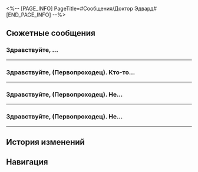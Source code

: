 <%-- [PAGE_INFO]
PageTitle=#Сообщения/Доктор Эдвард#
[END_PAGE_INFO] --%>
{{Сообщение Инфобокс
|id          = 106
|Изображение = НИП Доктор Эдвард Иконка.png
|Тип         = НИП
|Отправитель = Доктор Эдвард
|ПодписьСоо  = Бессознательное - это язык Иного.
|Фракция     = Другие
}}

==Сюжетные сообщения==
===Здравствуйте, {{MC|ж=уважаемая госпожа|м=уважаемый господин}}...===
{{Сообщения
|условие_получения = 
|текст =
:'''Доктор Эдвард:''' Здравствуйте, {{MC|ж=уважаемая госпожа|м=уважаемый господин}} (Первопроходец)! Говорят, вы оказывали содействие Рэндольфу в работе по отбору данных. Мне бы хотелось лично выразить вам искреннюю благодарность.
:'''Доктор Эдвард:''' Уверен, что Рэндольф уже выплатил вам соответствующее вознаграждение, поэтому это всего лишь мой знак признательности и добрых намерений. Надеюсь, вам понравится.
:'''Доктор Эдвард:''' Благодаря вам я уже передал проект на проверку сотрудникам Семьи, к тому же я указал вас в качестве ассистента.
:'''Доктор Эдвард:''' Ещё раз спасибо за помощь нашему магазину!
}}
----

===Здравствуйте, {{MC|м=господин|ж=госпожа}} (Первопроходец). Кто-то...===
{{Сообщения
|условие_получения = 
|текст =
:'''Доктор Эдвард:''' Здравствуйте, {{MC|м=господин|ж=госпожа}} (Первопроходец). Кто-то пожертвовал нашему магазину пузырь грёз. Спектральный анализ подсказывает мне, что пузырь вас заинтересует.
:{Выбор} Звучит подозрительно...
::'''(Первопроходец):''' Звучит подозрительно...
::'''Доктор Эдвард:''' Не волнуйтесь, все грёзы в нашем магазине проходят тщательную проверку. Они абсолютно безопасны.
:{Выбор} Кто его пожертвовал?
::'''(Первопроходец):''' Кто его пожертвовал?
:{Выбор} С чего вы взяли, что я заинтересуюсь?
::'''(Первопроходец):''' С чего вы взяли, что мне будет интересно?
::'''Доктор Эдвард:''' Это магия психоанализа!
:'''Доктор Эдвард:''' Его пожертвовала элегантная дама по имени Чёрный Лебедь. Мы будем рады видеть вас в любое время.
;{Принятая миссия: Вальс на маскараде}
}}
----

===Здравствуйте, {{MC|ж=госпожа|м=господин}} (Первопроходец). Не...===
{{Сообщения
|условие_получения = 
|текст =
:'''Доктор Эдвард:''' Здравствуйте, {{MC|ж=госпожа|м=господин}} (Первопроходец). Не знаю, свободны ли вы сейчас, но в нашем магазине как раз проводится программа сотрудничества, а профиль психоанализа показывает, что вам это может быть интересно.
:{Выбор} Кто ты?
:'''(Первопроходец):''' Кто ты, большеглазый?
:'''Доктор Эдвард:''' Можете называть меня Доктором Эдвардом. Я - управляющий Торгового дома Мира грёз на Пенаконии.
:'''(Первопроходец):''' Торговый дом Мира грёз? В Мире грёз можно торговать?
:'''Доктор Эдвард:''' Знакомиться с разными мирами грёз - это будто пробовать на вкус разные жизни. А яркие сновидения, несомненно, считаются ходовым товаром.
:{Выбор} Откуда у тебя мой номер телефона?
:'''(Первопроходец):''' Миры грёз... давайте пока оставим в стороне. Для начала скажи, откуда у тебя мой номер телефона?
:'''Доктор Эдвард:''' Обыкновенный психоанализ.
:'''Доктор Эдвард:''' Наш магазин готовится вскоре презентовать несколько довольно захватывающих и устрашающих пузырей грёз. Пока мы назвали эту серию «Иллюзия конца».
:'''Доктор Эдвард:''' Продающая особенность данной серии заключается в том, что пользователь оказывается в месте, где происходит апокалипсис, и получает возможность лично испытать чувство беспомощного отчаяния при виде рушащихся небоскрёбов.
:{Выбор} Кому понравится «чувство отчаяния»?
:'''(Первопроходец):''' Чувство отчаяния - продающая особенность? Кому такое понравится?
:'''Доктор Эдвард:''' Вы не понимаете, когда кто-то слишком долго утопает в счастье и гармонии, чувства постепенно притупляются, и тогда уже сложно ощутить наслаждение от радости. В такие моменты и нужно наше «маленькое потрясение».
:'''Доктор Эдвард:''' Мой тайный партнёр надеется, что вы, {{MC|ж=уважаемая госпожа|м=уважаемый господин}} (Первопроходец), сможете предоставить ей своего рода помощь и вдохновение.
:'''Доктор Эдвард:''' Если вам удастся ускорить массовое изготовление и перевод на серийное производство «Иллюзии конца», то в качестве демонстрации наших искренних помыслов, когда работа будет завершена, мы предоставим вам материальное вознаграждение.
:{Выбор} Почему именно я?
::'''(Первопроходец):''' И почему же ваш тайный партнёр желает, чтобы именно я {{MC|ж=помогала|м=помогал}} ей?
::'''Доктор Эдвард:''' Прошу прощения, она мне этого не раскрыла. Я понимаю и уважаю её право на сохранение коммерческой тайны.
:{Выбор} Кто же она?
::'''(Первопроходец):''' И кто же этот тайный партнёр?
::'''Доктор Эдвард:''' Прошу прощения, она мне этого не раскрыла. Я понимаю и уважаю её право на сохранение коммерческой тайны.
:{Выбор} Мне сейчас неудобно.
::'''(Первопроходец):''' Прошу прощения, мне сейчас неудобно.
::'''Доктор Эдвард:''' Хорошо, мы подождём.
:'''Доктор Эдвард:''' Когда у вас будет свободное время, свяжитесь с ней напрямую, чтобы обсудить детали сотрудничества. Насколько мне известно, она сейчас лично находится в городе, созданном из первозданного Мира грёз.
}}
----

===Здравствуйте, {{MC|ж=госпожа|м=господин}} (Первопроходец). Не...===
{{Сообщения
|условие_получения = 
|текст =
:'''Доктор Эдвард:''' Здравствуйте, {{MC|ж=госпожа|м=господин}} (Первопроходец). Не знаю, свободны ли вы сейчас, но в нашем магазине как раз проводится программа сотрудничества, а профиль психоанализа показывает, что вам это может быть интересно.
:{Выбор} Нашли подходящий сон?
:'''(Первопроходец):''' Да? Неужели вы снова обнаружили подходящий для меня Мир грёз?
:'''Доктор Эдвард:''' Нет, на этот раз я ничего не продаю, а скорее предлагаю деловое сотрудничество.
:'''Доктор Эдвард:''' Наш магазин готовится вскоре презентовать несколько довольно захватывающих и устрашающих пузырей грёз. Пока мы назвали эту серию «Иллюзия конца».
:'''Доктор Эдвард:''' Продающая особенность данной серии заключается в том, что пользователь оказывается в месте, где происходит апокалипсис, и получает возможность лично испытать чувство беспомощного отчаяния при виде рушащихся небоскрёбов.
:{Выбор} Кому понравится «чувство отчаяния»?
:'''(Первопроходец):''' Чувство отчаяния - продающая особенность? Кому такое понравится?
:'''Доктор Эдвард:''' Вы не понимаете, когда кто-то слишком долго утопает в счастье и гармонии, чувства постепенно притупляются, и тогда уже сложно ощутить наслаждение от радости. В такие моменты и нужно наше «маленькое потрясение».
:'''Доктор Эдвард:''' Мой тайный партнёр надеется, что вы, {{MC|ж=уважаемая госпожа|м=уважаемый господин}} (Первопроходец), сможете предоставить ей своего рода помощь и вдохновение.
:'''Доктор Эдвард:''' Если вам удастся ускорить массовое изготовление и перевод на серийное производство «Иллюзии конца», то в качестве демонстрации наших искренних помыслов, когда работа будет завершена, мы предоставим вам материальное вознаграждение.
:{Выбор} Почему именно я?
::'''(Первопроходец):''' И почему же ваш тайный партнёр желает, чтобы именно я {{MC|ж=помогала|м=помогал}} ей?
::'''Доктор Эдвард:''' Прошу прощения, она мне этого не раскрыла. Я понимаю и уважаю её право на сохранение коммерческой тайны.
:{Выбор} Кто же она?
::'''(Первопроходец):''' И кто же этот тайный партнёр?
::'''Доктор Эдвард:''' Прошу прощения, она мне этого не раскрыла. Я понимаю и уважаю её право на сохранение коммерческой тайны.
:{Выбор} Мне сейчас неудобно.
::'''(Первопроходец):''' Прошу прощения, мне сейчас неудобно.
::'''Доктор Эдвард:''' Хорошо, мы подождём.
:'''Доктор Эдвард:''' Когда у вас будет свободное время, свяжитесь с ней напрямую, чтобы обсудить детали сотрудничества. Насколько мне известно, она сейчас лично находится в городе, созданном из первозданного Мира грёз.
}}
----

==История изменений==
{{История изменений|3.5}}

==Навигация==
{{Сообщения Навбокс}}